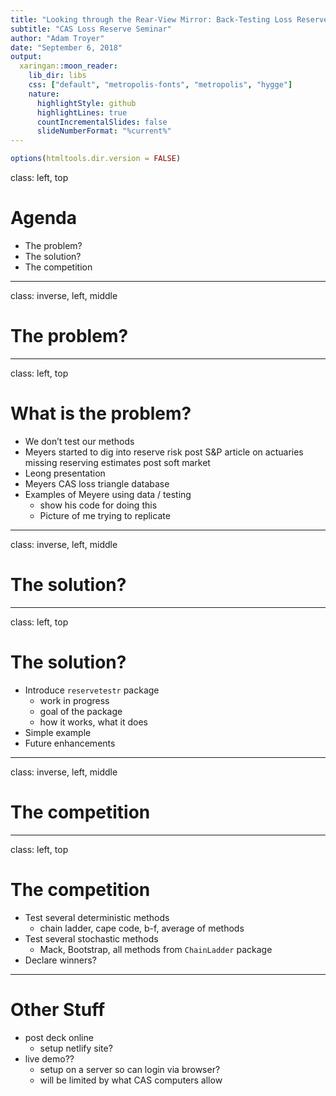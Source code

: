 ```yaml
---
title: "Looking through the Rear-View Mirror: Back-Testing Loss Reserve Methods"
subtitle: "CAS Loss Reserve Seminar"
author: "Adam Troyer"
date: "September 6, 2018"
output:
  xaringan::moon_reader:
    lib_dir: libs
    css: ["default", "metropolis-fonts", "metropolis", "hygge"]
    nature:
      highlightStyle: github
      highlightLines: true
      countIncrementalSlides: false
      slideNumberFormat: "%current%"
---
```


```r
options(htmltools.dir.version = FALSE)
```

class: left, top

# Agenda

- The problem?
- The solution?
- The competition

---

class: inverse, left, middle

# The problem?

---

class: left, top

# What is the problem?

- We don't test our methods
- Meyers started to dig into reserve risk post S&P article on actuaries missing reserving estimates post soft market
- Leong presentation
- Meyers CAS loss triangle database
- Examples of Meyere using data / testing
  - show his code for doing this
  - Picture of me trying to replicate

---

class: inverse, left, middle

# The solution?

---

class: left, top

# The solution?

- Introduce `reservetestr` package
  - work in progress
  - goal of the package
  - how it works, what it does
- Simple example
- Future enhancements

---

class: inverse, left, middle

# The competition

---

class: left, top

# The competition

- Test several deterministic methods
  - chain ladder, cape code, b-f, average of methods
- Test several stochastic methods
  - Mack, Bootstrap, all methods from `ChainLadder` package
- Declare winners?

---

# Other Stuff

- post deck online
  - setup netlify site?
- live demo??
  - setup on a server so can login via browser?
  - will be limited by what CAS computers allow
  

